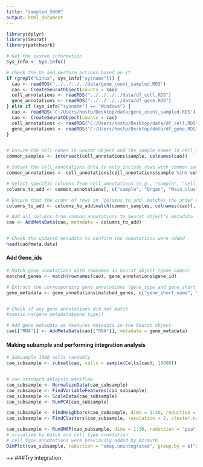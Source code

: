 ---
title: "sampled_5000"
output: html_document
---

```{r}
library(dplyr)
library(Seurat)
library(patchwork)

# Get the system information
sys_info <- Sys.info()

# Check the OS and perform actions based on it
if (grepl("Linux", sys_info["sysname"])) {
  cao <- readRDS('../../../../data/gene_count_sampled.RDS')
  cao <- CreateSeuratObject(counts = cao)
  cell_annotations <- readRDS("../../../../data/df_cell.RDS")
  gene_annotations <- readRDS("../../../../data/df_gene.RDS")
} else if (sys_info["sysname"] == "Windows") {
  cao <- readRDS('C:/Users/hostp/Desktop/data/gene_count_sampled.RDS')
  cao <- CreateSeuratObject(counts = cao)
  cell_annotations <- readRDS("C:/Users/hostp/Desktop/data/df_cell.RDS")
  gene_annotations <- readRDS("C:/Users/hostp/Desktop/data/df_gene.RDS")
}


# Ensure the cell names in Seurat object and the sample names in cell_annotations match
common_samples <- intersect(cell_annotations$sample, colnames(cao))

# Subset the cell_annotations data to only include rows with common samples
common_annotations <- cell_annotations[cell_annotations$sample %in% common_samples, ]

# Select specific columns from cell_annotations (e.g., "sample", "cell_type", "treatment")
columns_to_add <- common_annotations[, c("sample", "Organ", "Main_cluster_name", "Organ_cell_lineage")]  # Replace with your column names

# Ensure that the order of rows in `columns_to_add` matches the order of cells in Seurat object
columns_to_add <- columns_to_add[match(common_samples, colnames(cao)), ]

# Add all columns from common_annotations to Seurat object's metadata
cao <- AddMetaData(cao, metadata = columns_to_add)


# Check the updated metadata to confirm the annotations were added
head(cao@meta.data)

```
#### Add Gene_ids

```{r}
# Match gene annotations with rownames in Seurat object (gene names)
matched_genes <- match(rownames(cao), gene_annotations$gene_id)

# Extract the corresponding gene annotations (gene_type and gene_short_name)
gene_metadata <- gene_annotations[matched_genes, c("gene_short_name", "gene_type")]


# Check if any gene annotations did not match
#sum(is.na(gene_metadata$gene_type))

# Add gene metadata as features metadata in the Seurat object
cao[["RNA"]] <- AddMetaData(cao[["RNA"]], metadata = gene_metadata)
```


#### Making subample and performing integration analysis

```{r}
# Subsample 1000 cells randomly
cao_subsample <- subset(cao, cells = sample(Cells(cao), 10000))


# run standard anlaysis workflow
cao_subsample <- NormalizeData(cao_subsample)
cao_subsample <- FindVariableFeatures(cao_subsample)
cao_subsample <- ScaleData(cao_subsample)
cao_subsample <- RunPCA(cao_subsample)
```

```{r}
cao_subsample <- FindNeighbors(cao_subsample, dims = 1:30, reduction = "pca")
cao_subsample <- FindClusters(cao_subsample, resolution = 2, cluster.name = "unintegrated_clusters")
```


```{r fig-width=20, fig-height=10, out.width='100%'}

cao_subsample <- RunUMAP(cao_subsample, dims = 1:30, reduction = "pca", reduction.name = "umap.unintegrated")
# visualize by batch and cell type annotation
# cell type annotations were previously added by Azimuth
DimPlot(cao_subsample, reduction = "umap.unintegrated", group.by = c("seurat_clusters", "Organ"))

```

++
###Try integration

```{r}

```


















